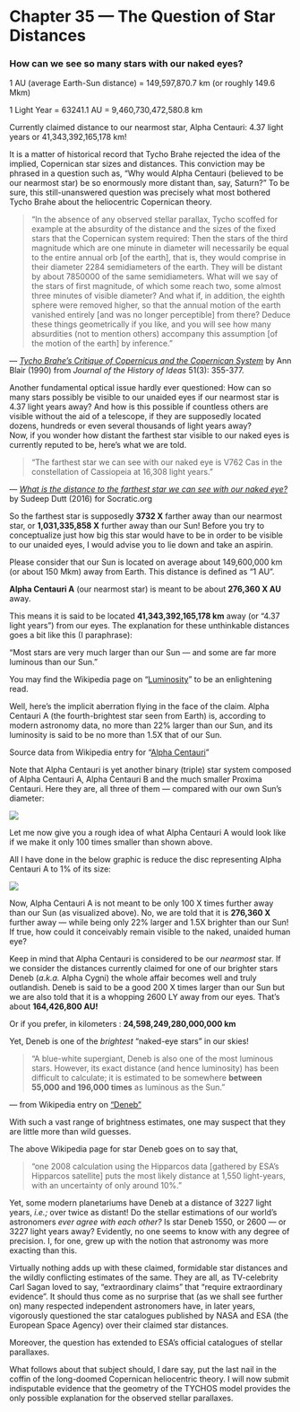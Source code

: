 Chapter 35 — The Question of Star Distances
===========================================

### How can we see so many stars with our naked eyes?

1 AU (average Earth-Sun distance) = 149,597,870.7 km (or roughly 149.6 Mkm)

  

1 Light Year = 63241.1 AU = 9,460,730,472,580.8 km

Currently claimed distance to our nearmost star, Alpha Centauri: 4.37 light years or 41,343,392,165,178 km!

It is a matter of historical record that Tycho Brahe rejected the idea of the implied, Copernican star sizes and distances. This conviction may be phrased in a question such as, “Why would Alpha Centauri (believed to be our nearmost star) be so enormously more distant than, say, Saturn?” To be sure, this still-unanswered question was precisely what most bothered Tycho Brahe about the heliocentric Copernican theory.

> “In the absence of any observed stellar parallax, Tycho scoffed for example at the absurdity of the distance and the sizes of the fixed stars that the Copernican system required: Then the stars of the third magnitude which are one minute in diameter will necessarily be equal to the entire annual orb \[of the earth\], that is, they would comprise in their diameter 2284 semidiameters of the earth. They will be distant by about 7850000 of the same semidiameters. What will we say of the stars of first magnitude, of which some reach two, some almost three minutes of visible diameter? And what if, in addition, the eighth sphere were removed higher, so that the annual motion of the earth vanished entirely \[and was no longer perceptible\] from there? Deduce these things geometrically if you like, and you will see how many absurdities (not to mention others) accompany this assumption \[of the motion of the earth\] by inference.”

— [_Tycho Brahe’s Critique of Copernicus and the Copernican System_](https://www.tychos.info/citation/153A_Blair-Brahe.pdf) by Ann Blair (1990) from _Journal of the History of Ideas_ 51(3): 355-377.

Another fundamental optical issue hardly ever questioned: How can so many stars possibly be visible to our unaided eyes if our nearmost star is 4.37 light years away? And how is this possible if countless others are visible without the aid of a telescope, if they are supposedly located dozens, hundreds or even several thousands of light years away?  
Now, if you wonder how distant the farthest star visible to our naked eyes is currently reputed to be, here’s what we are told.

> “The farthest star we can see with our naked eye is V762 Cas in the constellation of Cassiopeia at 16,308 light years.”

— [_What is the distance to the farthest star we can see with our naked eye?_](https://www.tychos.info/citation/153B_Farthest-Star.htm) by Sudeep Dutt (2016) for Socratic.org

So the farthest star is supposedly **3732 X** farther away than our nearmost star, or **1,031,335,858 X** further away than our Sun! Before you try to conceptualize just how big this star would have to be in order to be visible to our unaided eyes, I would advise you to lie down and take an aspirin.

Please consider that our Sun is located on average about 149,600,000 km (or about 150 Mkm) away from Earth. This distance is defined as “1 AU”.

**Alpha Centauri A** (our nearmost star) is meant to be about **276,360 X AU** away.

This means it is said to be located **41,343,392,165,178 km** away (or “4.37 light years”) from our eyes. The explanation for these unthinkable distances goes a bit like this (I paraphrase):

“Most stars are very much larger than our Sun — and some are far more luminous than our Sun.”

You may find the Wikipedia page on “[Luminosity](https://www.tychos.info/citation/_WIKIP-Feb-2017_Luminosity.pdf)” to be an enlightening read.

Well, here’s the implicit aberration flying in the face of the claim. Alpha Centauri A (the fourth-brightest star seen from Earth) is, according to modern astronomy data, no more than 22% larger than our Sun, and its luminosity is said to be no more than 1.5X that of our Sun.

Source data from Wikipedia entry for “[Alpha Centauri](https://www.tychos.info/citation/_WIKIP-Feb-2017_Alpha_Centauri.pdf)”

Note that Alpha Centauri is yet another binary (triple) star system composed of Alpha Centauri A, Alpha Centauri B and the much smaller Proxima Centauri. Here they are, all three of them — compared with our own Sun’s diameter:

![](https://www.tychos.info/book_imagery/132_Alpha_Centauri_Trio_relative_sizes.jpg)

Let me now give you a rough idea of what Alpha Centauri A would look like if we make it only 100 times smaller than shown above.

All I have done in the below graphic is reduce the disc representing Alpha Centauri A to 1% of its size:

![](https://www.tychos.info/book_imagery/133_Alpha_Centauri_relative_sizes_02.jpg)

Now, Alpha Centauri A is not meant to be only 100 X times further away than our Sun (as visualized above). No, we are told that it is **276,360 X** further away — while being only 22% larger and 1.5X brighter than our Sun! If true, how could it conceivably remain visible to the naked, unaided human eye?

Keep in mind that Alpha Centauri is considered to be our _nearmost_ star. If we consider the distances currently claimed for one of our brighter stars Deneb (_a.k.a._ Alpha Cygni) the whole affair becomes well and truly outlandish. Deneb is said to be a good 200 X times larger than our Sun but we are also told that it is a whopping 2600 LY away from our eyes. That’s about **164,426,800 AU!**

Or if you prefer, in kilometers : **24,598,249,280,000,000 km**

Yet, Deneb is one of the _brightest_ “naked-eye stars” in our skies!

> “A blue-white supergiant, Deneb is also one of the most luminous stars. However, its exact distance (and hence luminosity) has been difficult to calculate; it is estimated to be somewhere **between 55,000 and 196,000 times** as luminous as the Sun.”

— from Wikipedia entry on [“Deneb”](https://www.tychos.info/citation/_WIKIP-Feb-2017_Deneb.pdf)

With such a vast range of brightness estimates, one may suspect that they are little more than wild guesses.

The above Wikipedia page for star Deneb goes on to say that,

> “one 2008 calculation using the Hipparcos data \[gathered by ESA’s Hipparcos satellite\] puts the most likely distance at 1,550 light-years, with an uncertainty of only around 10%.”

Yet, some modern planetariums have Deneb at a distance of 3227 light years, _i.e.;_ over twice as distant! Do the stellar estimations of our world’s astronomers _ever agree with each other?_ Is star Deneb 1550, or 2600 — or 3227 light years away? Evidently, no one seems to know with any degree of precision. I, for one, grew up with the notion that astronomy was more exacting than this.

Virtually nothing adds up with these claimed, formidable star distances and the wildly conflicting estimates of the same. They are all, as TV-celebrity Carl Sagan loved to say, “extraordinary claims” that “require extraordinary evidence”. It should thus come as no surprise that (as we shall see further on) many respected independent astronomers have, in later years, vigorously questioned the star catalogues published by NASA and ESA (the European Space Agency) over their claimed star distances.

Moreover, the question has extended to ESA’s official catalogues of stellar parallaxes.

What follows about that subject should, I dare say, put the last nail in the coffin of the long-doomed Copernican heliocentric theory. I will now submit indisputable evidence that the geometry of the TYCHOS model provides the only possible explanation for the observed stellar parallaxes.